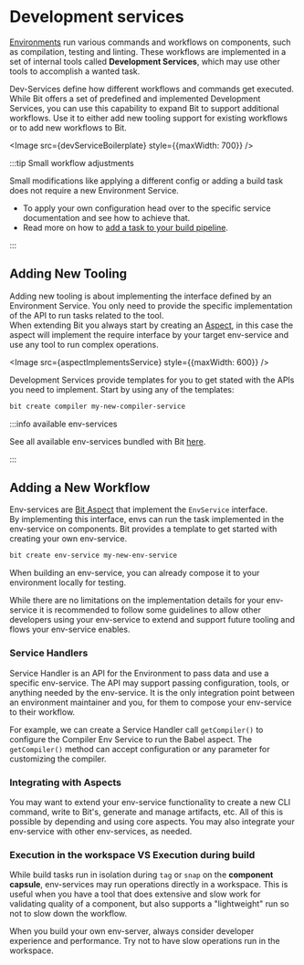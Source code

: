 
# Development services

[Environments](/docs/environments/envs-overview) run various commands and workflows on components, such as compilation, testing and linting. These workflows are implemented in a set of internal tools called **Development Services**, which may use other tools to accomplish a wanted task.

Dev-Services define how different workflows and commands get executed. While Bit offers a set of predefined and implemented Development Services, you can use this capability to expand Bit to support additional workflows. Use it to either add new tooling support for existing workflows or to add new workflows to Bit.

<Image src={devServiceBoilerplate} style={{maxWidth: 700}} />

:::tip Small workflow adjustments

Small modifications like applying a different config or adding a build task does not require a new Environment Service.

- To apply your own configuration head over to the specific service documentation and see how to achieve that.
- Read more on how to [add a task to your build pipeline](/docs/dev-services/builder/build-tasks).

:::

## Adding New Tooling

Adding new tooling is about implementing the interface defined by an Environment Service. You only need to provide the specific implementation of the API to run tasks related to the tool.  
When extending Bit you always start by creating an [Aspect](/docs/extending-bit/aspect-overview), in this case the aspect will implement the require interface by your target env-service and use any tool to run complex operations.

<Image src={aspectImplementsService} style={{maxWidth: 600}} />

Development Services provide templates for you to get stated with the APIs you need to implement. Start by using any of the templates:

```bash
bit create compiler my-new-compiler-service
```

:::info available env-services

See all available env-services bundled with Bit [here](/docs/dev-services/available-services).

:::

## Adding a New Workflow

Env-services are [Bit Aspect](/docs/extending-bit/aspect-overview) that implement the `EnvService` interface.  
By implementing this interface, envs can run the task implemented in the env-service on components. Bit provides a template to get started with creating your own env-service.

```bash
bit create env-service my-new-env-service
```

When building an env-service, you can already compose it to your environment locally for testing.

While there are no limitations on the implementation details for your env-service it is recommended to follow some guidelines to allow other developers using your env-service to extend and support future tooling and flows your env-service enables.

### Service Handlers

Service Handler is an API for the Environment to pass data and use a specific env-service. The API may support passing configuration, tools, or anything needed by the env-service. It is the only integration point between an environment maintainer and you, for them to compose your env-service to their workflow.

For example, we can create a Service Handler call `getCompiler()` to configure the Compiler Env Service to run the Babel aspect. The `getCompiler()` method can accept configuration or any parameter for customizing the compiler.

### Integrating with Aspects

You may want to extend your env-service functionality to create a new CLI command, write to Bit's, generate and manage artifacts, etc. All of this is possible by depending and using core aspects. You may also integrate your env-service with other env-services, as needed.

### Execution in the workspace VS Execution during build

While build tasks run in isolation during `tag` or `snap` on the **component capsule**, env-services may run operations directly in a workspace. This is useful when you have a tool that does extensive and slow work for validating quality of a component, but also supports a "lightweight" run so not to slow down the workflow.

When you build your own env-server, always consider developer experience and performance. Try not to have slow operations run in the workspace.
